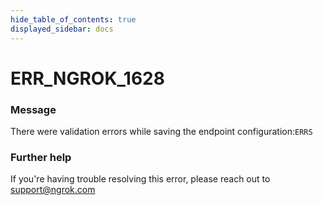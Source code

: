 ```yaml
---
hide_table_of_contents: true
displayed_sidebar: docs
---
```



# ERR_NGROK_1628

### Message
There were validation errors while saving the endpoint configuration:`ERRS`

<ErrorDetails error='err_ngrok_1628' />


### Further help
If you're having trouble resolving this error, please reach out to [support@ngrok.com](mailto:support@ngrok.com?subject=Help%20with%20ERR_NGROK_1628)


